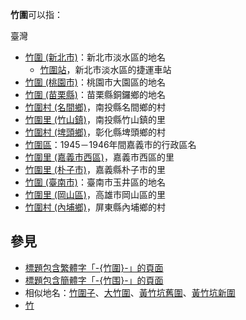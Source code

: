 '''竹圍'''可以指：

;臺灣
* [[竹圍_(新北市)|竹圍 (新北市)]]：新北市淡水區的地名
** [[竹圍站|竹圍站]]，新北市淡水區的捷運車站
* [[竹圍_(桃園市)|竹圍 (桃園市)]]：桃園市大園區的地名
* [[竹圍_(苗栗縣)|竹圍 (苗栗縣)]]：苗栗縣銅鑼鄉的地名
* [[竹圍村_(名間鄉)|竹圍村 (名間鄉)]]，南投縣名間鄉的村
* [[竹圍里_(竹山鎮)|竹圍里 (竹山鎮)]]，南投縣竹山鎮的里
* [[竹圍村_(埤頭鄉)|竹圍村 (埤頭鄉)]]，彰化縣埤頭鄉的村
* [[竹圍區|竹圍區]]：1945－1946年間嘉義市的行政區名
* [[竹圍里_(嘉義市西區)|竹圍里 (嘉義市西區)]]，嘉義市西區的里
* [[竹圍里_(朴子市)|竹圍里 (朴子市)]]，嘉義縣朴子市的里
* [[竹圍_(臺南市)|竹圍 (臺南市)]]：臺南市玉井區的地名
* [[竹圍里_(岡山區)|竹圍里 (岡山區)]]，高雄市岡山區的里
* [[竹圍村_(內埔鄉)|竹圍村 (內埔鄉)]]，屏東縣內埔鄉的村

== 參見 ==
* [[Special:Search/intitle:"竹圍"|標題包含繁體字「-{竹圍}-」的頁面]]
* [[Special:Search/intitle:"竹围"|標題包含簡體字「-{竹围}-」的頁面]]
* 相似地名：[[竹圍子|竹圍子]]、[[大竹圍|大竹圍]]、[[黃竹坑舊圍|黃竹坑舊圍]]、[[黃竹坑新圍|黃竹坑新圍]]
* [[竹|竹]]

{{Disambiguation|Cat=二字臺灣地名消歧義|Zhuwei}}